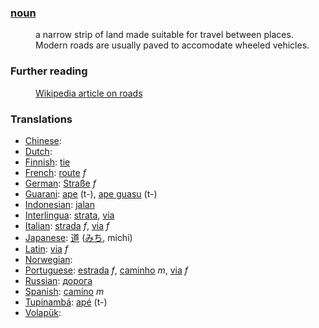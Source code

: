 ===[[noun]]===
:a narrow strip of land made suitable for travel between places. Modern roads are usually paved to accomodate wheeled vehicles.

===Further reading===
:[[w:road|Wikipedia article on roads]]

=== Translations ===
*[[Chinese]]: [[]]
*[[Dutch]]: [[]]
*[[Finnish]]: [[tie]]
*[[French]]: [[route]] ''f''
*[[German]]: [[Straße]] ''f''
*[[Guarani]]: [[ape]] (t-), [[ape guasu]] (t-)
*[[Indonesian]]: [[jalan]]
*[[Interlingua]]: [[strata]], [[via]]
*[[Italian]]: [[strada]] ''f'', [[via]] ''f''
*[[Japanese]]: [[道]] ([[みち]], michi)
*[[Latin]]: [[via]] ''f''
*[[Norwegian]]: [[]]
*[[Portuguese]]: [[estrada]] ''f'', [[caminho]] ''m'', [[via]] ''f''
*[[Russian]]: [[дорога]]
*[[Spanish]]: [[camino]] ''m''
*[[Tupinambá]]: [[apé]] (t-)
*[[Volapük]]: [[]]